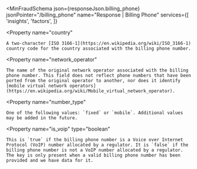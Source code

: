 
<MinFraudSchema
  json={responseJson.billing_phone}
  jsonPointer="/billing_phone"
  name="Response | Billing Phone"
  services={[
    'insights',
    'factors',
  ]}
>
  <Property
    name="country"
  >
    A two-character [ISO 3166-1](https://en.wikipedia.org/wiki/ISO_3166-1) country code for the country associated with the billing phone number.
  </Property>

  <Property
    name="network_operator"
  >
    The name of the original network operator associated with the billing phone number. This field does not reflect phone numbers that have been ported from the original operator to another, nor does it identify [mobile virtual network operators](https://en.wikipedia.org/wiki/Mobile_virtual_network_operator).
  </Property>

  <Property
    name="number_type"
  >
    One of the following values: `fixed` or `mobile`. Additional values may be added in the future.
  </Property>

  <Property
    name="is_voip"
    type="boolean"
  >
    This is `true` if the billing phone number is a Voice over Internet Protocol (VoIP) number allocated by a regulator. It is `false` if the billing phone number is not a VoIP number allocated by a regulator. The key is only present when a valid billing phone number has been provided and we have data for it.
  </Property>
</MinFraudSchema>
